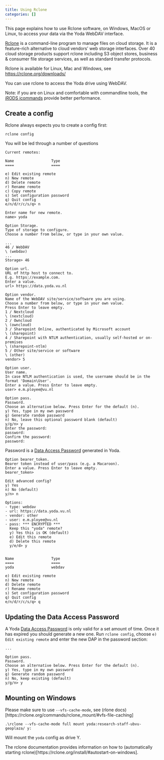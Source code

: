 ```yaml
---
title: Using Rclone
categories: []
---
```


This page explains how to use Rclone software, on Windows, MacOS or Linux, to access your data via the Yoda WebDAV interface. 

[Rclone](https://rclone.org/) is a command-line program to manage files on cloud storage. 
It is a feature-rich alternative to cloud vendors' web storage interfaces. 
Over 40 cloud storage products support rclone including S3 object stores, business & consumer file storage services, 
as well as standard transfer protocols.

Rclone is available for Linux, Mac and Windows, see [https://rclone.org/downloads/](https://rclone.org/downloads/) 

You can use rclone to access the Yoda drive using WebDAV.

Note: if you are on Linux and comfortable with commandline tools, the [iRODS icommands](./yoda_using_icommands.qmd) provide better performance.

## Create a config
Rclone always expects you to create a config first:
```
rclone config
```
You will be led through a number of questions
```
Current remotes:

Name                 Type
====                 ====

e) Edit existing remote
n) New remote
d) Delete remote
r) Rename remote
c) Copy remote
s) Set configuration password
q) Quit config
e/n/d/r/c/s/q> n

Enter name for new remote.
name> yoda
```
```
Option Storage.
Type of storage to configure.
Choose a number from below, or type in your own value.

...
46 / WebDAV
\ (webdav)
...
Storage> 46
```
```
Option url.
URL of http host to connect to.
E.g. https://example.com.
Enter a value.
url> https://data.yoda.vu.nl
```
```
Option vendor.
Name of the WebDAV site/service/software you are using.
Choose a number from below, or type in your own value.
Press Enter to leave empty.
1 / Nextcloud
\ (nextcloud)
2 / Owncloud
\ (owncloud)
3 / Sharepoint Online, authenticated by Microsoft account
\ (sharepoint)
4 / Sharepoint with NTLM authentication, usually self-hosted or on-premises
\ (sharepoint-ntlm)
5 / Other site/service or software
\ (other)
vendor> 5
```
```
Option user.
User name.
In case NTLM authentication is used, the username should be in the format 'Domain\User'.
Enter a value. Press Enter to leave empty.
user> e.m.ployee@vu.nl
```
```
Option pass.
Password.
Choose an alternative below. Press Enter for the default (n).
y) Yes, type in my own password
g) Generate random password
n) No, leave this optional password blank (default)
y/g/n> y
Enter the password:
password:
Confirm the password:
password:
```
Password is a [Data Access Password](./yoda_dap.qmd) generated in Yoda.
```
Option bearer_token.
Bearer token instead of user/pass (e.g. a Macaroon).
Enter a value. Press Enter to leave empty.
bearer_token>

Edit advanced config?
y) Yes
n) No (default)
y/n> n
```
```
Options:
- type: webdav
- url: https://data.yoda.vu.nl
- vendor: other
- user: e.m.ployee@vu.nl
- pass: *** ENCRYPTED ***
  Keep this "yoda" remote?
  y) Yes this is OK (default)
  e) Edit this remote
  d) Delete this remote
  y/e/d> y


Name                 Type
====                 ====
yoda                 webdav

e) Edit existing remote
n) New remote
d) Delete remote
r) Rename remote
s) Set configuration password
q) Quit config
e/n/d/r/c/s/q> q
```

## Updating the Data Access Password
A Yoda [Data Access Password](./yoda_dap.qmd) is only valid for a set amount of time. Once it has expired you should generate a new one. Run `rclone config`, choose `e) Edit existing remote` and enter the new DAP in the password section:
```
...

Option pass.
Password.
Choose an alternative below. Press Enter for the default (n).
y) Yes, type in my own password
g) Generate random password
n) No, keep existing (default)
y/g/n> y
```

## Mounting on Windows
Please make sure to use `--vfs-cache-mode`, see (rlone docs)[https://rclone.org/commands/rclone_mount/#vfs-file-caching]

```
.\rclone --vfs-cache-mode full mount yoda:research-staff-ubvu-geoplaza/ y:
```
Will mount the `yoda` config as drive Y.

The rclone documentation provides information on how to (automatically starting rclone)[https://rclone.org/install/#autostart-on-windows].